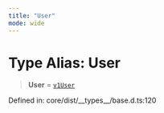```yaml
---
title: "User"
mode: wide
---
```

  
# Type Alias: User

> **User** = [`v1User`](../../../_turnkey/sdk-types/v1User/readme)

Defined in: core/dist/\_\_types\_\_/base.d.ts:120
